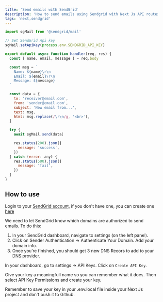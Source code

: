 ```yaml
---
title: 'Send emails with SendGrid'
description: 'How to send emails using Sendgrid with Next Js API routes.'
tags: 'next,sendgrid'
---
```


```js:send-email.js
import sgMail from '@sendgrid/mail'

// Set SendGrid Api key
sgMail.setApiKey(process.env.SENDGRID_API_KEY)

export default async function handler(req, res) {
  const { name, email, message } = req.body

  const msg = `
    Name: ${name}\r\n
    Email: ${email}\r\n
    Message: ${message}
  `

  const data = {
    to: 'receiver@email.com',
    from: 'sender@email.com',
    subject: 'New email from...',
    text: msg,
    html: msg.replace(/\r\n/g, '<br>'),
  }

  try {
    await sgMail.send(data)

    res.status(200).json({
      message: 'success',
    })
  } catch (error: any) {
    res.status(500).json({
      message: 'fail',
    })
  }
}
```

## How to use

<Step number={1} title='Login in your SendGrid Account' />

Login to your [SendGrid account](https://app.sendgrid.com/login), if you don't have one, you can create one [here](https://signup.sendgrid.com/)

<Step number={2} title='Add Sender Auth' />

We need to let SendGrid know which domains are authorized to send emails. To do this:

1. In your SendGrid dashboard, navigate to settings (on the left panel).
2. Click on Sender Authentication -> Authenticate Your Domain. Add your domain info.
3. Once you're finished, you should get 3 new DNS Recors to add to your DNS provider.

<Step number={3} title='Generate your API Key' />

In your dashboard, go to settings -> API Keys. Click on `Create API Key`. 

Give your key a meaningfull name so you can remember what it does. Then select API Key Permissions and create your key.

Remember to save your key in your .env.local file inside your Next Js project and don't push it to Github.
